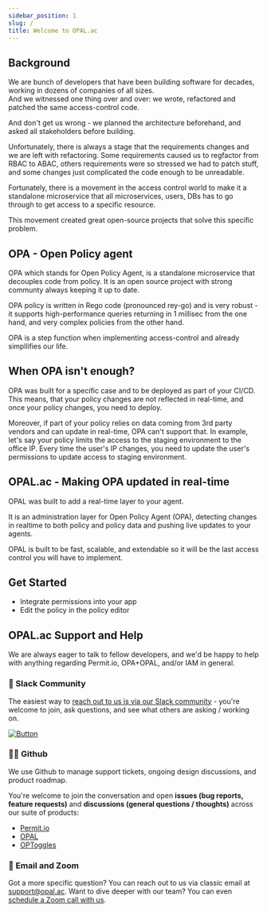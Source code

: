 ```yaml
---
sidebar_position: 1
slug: /
title: Welcome to OPAL.ac
---
```


## Background

We are bunch of developers that have been building software for decades, working in dozens of companies of all sizes.  
And we witnessed one thing over and over: we wrote, refactored and patched the same access-control code.

And don't get us wrong - we planned the architecture beforehand, and asked all stakeholders before building.

Unfortunately, there is always a stage that the requirements changes and we are left with refactoring.
Some requirements caused us to regfactor from RBAC to ABAC, others requirements were so stressed we had to patch stuff, and some changes just complicated the code enough to be unreadable. 

Fortunately, there is a movement in the access control world to make it a standalone microservice that all microservices, users, DBs has to go through to get access to a specific resource.

This movement created great open-source projects that solve this specific problem.

## OPA - Open Policy agent 

OPA which stands for Open Policy Agent, is a standalone microservice that decouples code from policy. 
It is an open source project with strong communty always keeping it up to date.

OPA policy is written in Rego code (pronounced rey-go) and is very robust - it supports high-performance queries returning in 1 millisec from the one hand, and very complex policies from the other hand.

OPA is a step function when implementing access-control and already simpllifies our life.

## When OPA isn't enough?

OPA was built for a specific case and to be deployed as part of your CI/CD.
This means, that your policy changes are not reflected in real-time, and once your policy changes, you need to deploy.

Moreover, if part of your policy relies on data coming from 3rd party vendors and can update in real-time, OPA can't support that.
In example, let's say your policy limits the access to the staging environment to the office IP.
Every time the user's IP changes, you need to update the user's permissions to update access to staging environment.

## OPAL.ac - Making OPA updated in real-time

OPAL was built to add a real-time layer to your agent.

It is an administration layer for Open Policy Agent (OPA), detecting changes in realtime to both policy and policy data and pushing live updates to your agents. 

OPAL is built to be fast, scalable, and extendable so it will be the last access control you will have to implement.

## Get Started

- Integrate permissions into your app
- Edit the policy in the policy editor

## OPAL.ac Support and Help

We are always eager to talk to fellow developers, and we'd be happy to help with anything regarding Permit.io, OPA+OPAL, and/or IAM in general.

### 💬 Slack Community

The easiest way to [reach out to us is via our Slack community](https://bit.ly/opal-slack) - you're welcome to join, ask questions, and see what others are asking / working on.

[![Button][join-slack-link]][badge-slack-link]

### 👩‍💻 Github

We use Github to manage support tickets, ongoing design discussions, and product roadmap.

You're welcome to join the conversation and open **issues (bug reports, feature requests)** and **discussions (general questions / thoughts)** across our suite of products:

- [Permit.io](https://github.com/permitio)
- [OPAL](https://github.com/permitio/opal)
- [OPToggles](https://github.com/permitio/OPToggles)

### 📧 Email and Zoom

Got a more specific question? You can reach out to us via classic email at [support@opal.ac](mailto:support@permit.io).
Want to dive deeper with our team? You can even [schedule a Zoom call with us](https://calendly.com/permitio/meeting).

<head>
  <title>OPAL.ac | Docs</title>
</head>

[join-slack-link]: https://i.ibb.co/wzrGHQL/Group-749.png
[badge-slack-link]: https://bit.ly/opal-slack

